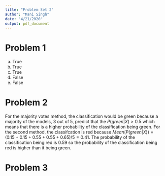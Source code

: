 ```yaml
---
title: "Problem Set 2"
author: "Mani Singh"
date: "4/21/2020"
output: pdf_document
---
```



# Problem 1
(a) True
(b) True
(c) True
(d) False
(e) False

# Problem 2
For the majority votes method, the classification would be green because a majority of the models, 3 out of 5, predict that the $P(green|X) > 0.5$ which means that there is a higher probability of the classification being green. For the second method, the classifcation is red because $Mean(P(green|X)) = (0.15 + 0.15 + 0.55 + 0.55 + 0.65) / 5 = 0.41$. The probability of the classification being red is $0.59$ so the probability of the classification being red is higher than it being green. 

# Problem 3


